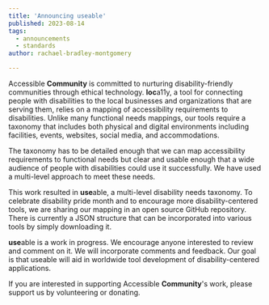 ```yaml
---
title: 'Announcing useable'
published: 2023-08-14
tags:
  - announcements
  - standards
author: rachael-bradley-montgomery

---
```


<span class="text-brand">Accessible **Community**</span> is committed to nurturing disability-friendly communities through ethical technology. <span class="text-brand">**loc**a11y</span>, a tool for connecting people with disabilities to the local businesses and organizations that are serving them, relies on a mapping of accessibility requirements to disabilities. Unlike many functional needs mappings, our tools require a taxonomy that includes both physical and digital environments including facilities, events, websites, social media, and accommodations.

The taxonomy has to be detailed enough that we can map accessibility requirements to functional needs but clear and usable enough that a wide audience of people with disabilities could use it successfully. We have used a multi-level approach to meet these needs.

This work resulted in <ExternalLink href="https://accessiblecommunity.github.io/useable/" class="text-brand" inline={true}>**use**able</ExternalLink><span>, a multi-level</span> disability needs taxonomy. To celebrate disability pride month and to encourage more disability-centered tools, we are sharing our mapping in an <ExternalLink href="https://github.com/accessiblecommunity/useable" inline={true}>open source GitHub repository</ExternalLink>. There is currently a JSON structure that can be incorporated into various tools by simply downloading it.

<span class="text-brand">**use**able</span> is a work in progress. We encourage anyone interested to review and comment on it. We will incorporate comments and feedback. Our goal is that useable will aid in worldwide tool development of disability-centered applications.

If you are interested in supporting <span class="text-brand">Accessible **Community**</span>'s work, please support us by volunteering or donating.
